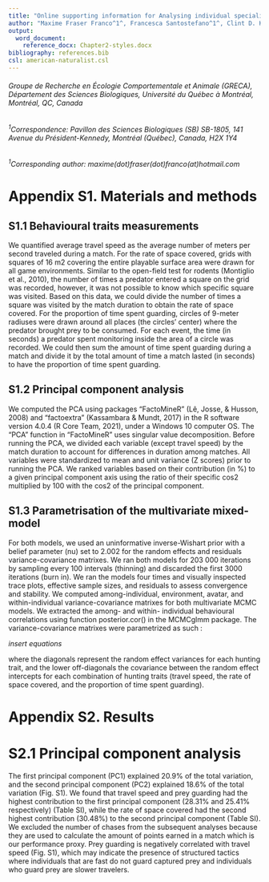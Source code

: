 ```yaml
---
title: "Online supporting information for Analysing individual specialisation and flexibility in predator hunting mode and its effect on hunting success using an online multiplayer videogame"
author: "Maxime Fraser Franco^1^, Francesca Santostefano^1^, Clint D. Kelly^1^, Pierre-Olivier Montiglio^1^"
output: 
  word_document:
    reference_docx: Chapter2-styles.docx
bibliography: references.bib
csl: american-naturalist.csl
---
```


###### Groupe de Recherche en Écologie Comportementale et Animale (GRECA), Département des Sciences Biologiques, Université du Québec à Montréal, Montréal, QC, Canada
  
###### ^1^Correspondence: Pavillon des Sciences Biologiques (SB) SB-1805, 141 Avenue du Président-Kennedy, Montréal (Québec), Canada, H2X 1Y4

###### ^1^Corresponding author: maxime(dot)fraser(dot)franco(at)hotmail.com

\newpage
# Appendix S1. Materials and methods {.unnumbered}

## S1.1 Behavioural traits measurements

We quantified average travel speed as the average number of meters per second traveled during a match. For the rate of space covered, grids with squares of 16 m2 covering the entire playable surface area were drawn for all game environments. Similar to the open-field test for rodents (Montiglio et al., 2010), the number of times a predator entered a square on the grid was recorded, however, it was not possible to know which specific square was visited. Based on this data, we could divide the number of times a square was visited by the match duration to obtain the rate of space covered. For the proportion of time spent guarding, circles of 9-meter radiuses were drawn around all places (the circles’ center) where the predator brought prey to be consumed. For each event, the time (in seconds) a predator spent monitoring inside the area of a circle was recorded. We could then sum the amount of time spent guarding during a match and divide it by the total amount of time a match lasted (in seconds) to have the proportion of time spent guarding.

## S1.2 Principal component analysis

We computed the PCA using packages “FactoMineR” (Lê, Josse, & Husson, 2008) and “factoextra” (Kassambara & Mundt, 2017) in the R software version 4.0.4 (R Core Team, 2021), under a Windows 10 computer OS. The “PCA” function in “FactoMineR” uses singular value decomposition. Before running the PCA, we divided each variable (except travel speed) by the match duration to account for differences in duration among matches. All variables were standardized to mean and unit variance (Z scores) prior to running the PCA. We ranked variables based on their contribution (in %) to a given principal component axis using the ratio of their specific cos2 multiplied by 100 with the cos2 of the principal component.

## S1.3 Parametrisation of the multivariate mixed-model

For both models, we used an uninformative inverse-Wishart prior with a belief parameter (nu) set to 2.002 for the random effects and residuals variance-covariance matrixes. We ran both models for 203 000 iterations by sampling every 100 intervals (thinning) and discarded the first 3000 iterations (burn in). We ran the models four times and visually inspected trace plots, effective sample sizes, and residuals to assess convergence and stability. We computed among-individual, environment, avatar, and within-individual variance-covariance matrixes for both multivariate MCMC models. We extracted the among- and within- individual behavioural correlations using function posterior.cor() in the MCMCglmm package. The variance-covariance matrixes were parametrized as such :

*insert equations*

where the diagonals represent the random effect variances for each hunting trait, and the lower off-diagonals the covariance between the random effect intercepts for each combination of hunting traits (travel speed, the rate of space covered, and the proportion of time spent guarding).

# Appendix S2. Results

# S2.1 Principal component analysis

The first principal component (PC1) explained 20.9% of the total variation, and the second principal component (PC2) explained 18.6% of the total variation (Fig. S1). We found that travel speed and prey guarding had the highest contribution to the first principal component (28.31% and 25.41% respectively) (Table SI), while the rate of space covered had the second highest contribution (30.48%) to the second principal component (Table SI). We excluded the number of chases from the subsequent analyses because they are used to calculate the amount of points earned in a match which is our performance proxy. Prey guarding is negatively correlated with travel speed (Fig. S1), which may indicate the presence of structured tactics where individuals that are fast do not guard captured prey and individuals who guard prey are slower travelers.

